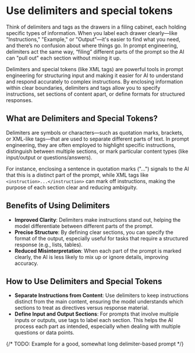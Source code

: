 # Use delimiters and special tokens

Think of delimiters and tags as the drawers in a filing cabinet, each holding specific types of information. When you label each drawer clearly—like "Instructions," "Example," or "Output"—it's easier to find what you need, and there’s no confusion about where things go. In prompt engineering, delimiters act the same way, “filing” different parts of the prompt so the AI can "pull out" each section without mixing it up.

Delimiters and special tokens (like XML tags) are powerful tools in prompt engineering for structuring input and making it easier for AI to understand and respond accurately to complex instructions. By enclosing information within clear boundaries, delimiters and tags allow you to specify instructions, set sections of content apart, or define formats for structured responses.

## What are Delimiters and Special Tokens?

Delimiters are symbols or characters—such as quotation marks, brackets, or XML-like tags—that are used to separate different parts of text. In prompt engineering, they are often employed to highlight specific instructions, distinguish between multiple sections, or mark particular content types (like input/output or questions/answers).

For instance, enclosing a sentence in quotation marks ("…") signals to the AI that this is a distinct part of the prompt, while XML tags like `<instruction>...</instruction>` can mark off instructions, making the purpose of each section clear and reducing ambiguity.

## Benefits of Using Delimiters

- **Improved Clarity**: Delimiters make instructions stand out, helping the model differentiate between different parts of the prompt.
- **Precise Structure**: By defining clear sections, you can specify the format of the output, especially useful for tasks that require a structured response (e.g., lists, tables).
- **Reduced Misinterpretation**: When each part of the prompt is marked clearly, the AI is less likely to mix up or ignore details, improving accuracy.

## How to Use Delimiters and Special Tokens

- **Separate Instructions from Content**: Use delimiters to keep instructions distinct from the main content, ensuring the model understands which sections to treat as directives versus response material.
- **Define Input and Output Sections**: For prompts that involve multiple inputs or outputs, use tags to label each section. This helps the AI process each part as intended, especially when dealing with multiple questions or data points.

{/* TODO: Example for a good, somewhat long delimiter-based prompt */}
